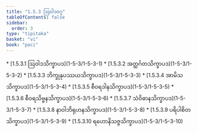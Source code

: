 ```yaml
---
title: "1.5.3 ဩဝါဒဝဂ္ဂ"
tableOfContents: false
sidebar:
  order: 3
type: "tipitaka"
basket: "vi"
book: "paci"
---
```



<DynamicBreadcrumb />



<TableOfContents book="paci" section="1.5.3">
* [1.5.3.1 ဩဝါဒသိက္ခာပဒ](1-5-3/1-5-3-1)
* [1.5.3.2 အတ္ထင်္ဂတသိက္ခာပဒ](1-5-3/1-5-3-2)
* [1.5.3.3 ဘိက္ခုနုပဿယသိက္ခာပဒ](1-5-3/1-5-3-3)
* [1.5.3.4 အာမိသသိက္ခာပဒ](1-5-3/1-5-3-4)
* [1.5.3.5 စီဝရဒါနသိက္ခာပဒ](1-5-3/1-5-3-5)
* [1.5.3.6 စီဝရသိဗ္ဗနသိက္ခာပဒ](1-5-3/1-5-3-6)
* [1.5.3.7 သံဝိဓာနသိက္ခာပဒ](1-5-3/1-5-3-7)
* [1.5.3.8 နာဝါဘိရုဟနသိက္ခာပဒ](1-5-3/1-5-3-8)
* [1.5.3.9 ပရိပါစိတသိက္ခာပဒ](1-5-3/1-5-3-9)
* [1.5.3.10 ရဟောနိသဇ္ဇသိက္ခာပဒ](1-5-3/1-5-3-10)
</TableOfContents>